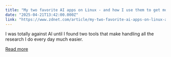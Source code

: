 ```yaml
---
title: "My two favorite AI apps on Linux - and how I use them to get more done"
date: "2025-04-21T13:42:00.000Z"
link: "https://www.zdnet.com/article/my-two-favorite-ai-apps-on-linux-and-how-i-use-them-to-get-more-done/"
---
```


I was totally against AI until I found two tools that make handling all the research I do every day much easier.

[Read more](https://www.zdnet.com/article/my-two-favorite-ai-apps-on-linux-and-how-i-use-them-to-get-more-done/)
